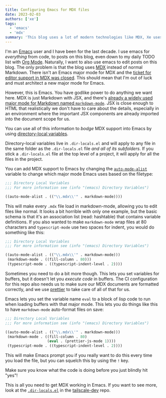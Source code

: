```yaml
---
title: Configuring Emacs for MDX files
date: 2023-02-03
authors: ['xe']
tags:
  - 'emacs'
  - 'mdx'
summary: 'This blog uses a lot of modern technologies like MDX, Xe uses Emacs, which nobody has implemented MDX support for. In this article Xe gets MDX support working anyways through the use/abuse of directory-local variables in Emacs so you can do this too.'
---
```


I'm an [Emacs](https://www.gnu.org/software/emacs/) user and I have
been for the last decade. I use emacs for _everything_ from code, to
posts on this blog, even down to my daily TODO list with [Org
Mode](https://orgmode.org/). Naturally, I want to also use emacs to
edit posts on this blog. The only problem is that the blog uses
[MDX](https://mdxjs.com/) instead of normal Markdown. There isn't an
Emacs major mode for MDX and the [ticket for editor support in MDX was
closed](https://github.com/mdx-js/mdx/issues/119). This should mean that I'm out of luck and must architect a new major mode for Emacs.

<HeroImage
  src="/images/hero/fantasy-landscape.png"
  desc="masterpiece, digital art, watercolor, landscape, badlands, mountains"
  width={1280}
  height={512}
  generator="Waifu Diffusion v1.4"
/>

However, this is Emacs. You have godlike power to do anything we want
here. MDX is just Markdown with JSX, and there's [already a widely
used major mode for Markdown named
`markdown-mode`](https://melpa.org/#/markdown-mode). JSX is close
enough to HTML that realistically we don't have to care about the
details, especially in an environment where the important JSX
components are already imported into the document scope for us.

You can use all of this information to _bodge_ MDX support into Emacs
by using [directory-local
variables](https://www.gnu.org/software/emacs/manual/html_node/emacs/Directory-Variables.html).

Directory-local variables live in `.dir-locals.el` and will apply to
any file in the same folder as the `.dir-locals.el` file _and all of
its subfolders_. If you stick a `.dir-locals.el` file at the top level
of a project, it will apply for all the files in the project.

You can add MDX support to Emacs by changing the
[`auto-mode-alist`](https://www.emacswiki.org/emacs/AutoModeAlist)
variable to change which major mode Emacs uses based on the filetype:

```lisp
;;; Directory Local Variables
;;; For more information see (info "(emacs) Directory Variables")

((auto-mode-alist . (("\\.mdx\\'" . markdown-mode))))
```

This will make every `.mdx` file load in markdown-mode, allowing you
to edit files like normal. It looks a bit horrible with only one
example, but the basic schema is that it's an association list (read:
hashtable) that contains variable definitions. If you also wanted to
make `markdown-mode` wrap files at 80 characters and `typescript-mode`
use two spaces for indent, you would do something like this:

```lisp
;;; Directory Local Variables
;;; For more information see (info "(emacs) Directory Variables")

((auto-mode-alist . (("\\.mdx\\'" . markdown-mode)))
 (markdown-mode . ((fill-column . 80)))
 (typescript-mode . ((typescript-indent-level . 2))))
```

Sometimes you need to do a bit more though. This lets you set
variables for buffers, but it doesn't let you _execute code_ in
buffers. The CI configuration for this repo also needs us to make sure
our MDX documents are formatted correctly, and we use
[prettier](https://prettier.io/) to take care of all of that for us.

Emacs lets you set the variable name `eval` to a block of lisp code to
run when loading buffers with that major mode. This lets you do things
like this to have `markdown-mode` auto-format files on save:

```lisp
;;; Directory Local Variables
;;; For more information see (info "(emacs) Directory Variables")

((auto-mode-alist . (("\\.mdx\\'" . markdown-mode)))
 (markdown-mode . ((fill-column . 80)
                   (eval . (prettier-js-mode 1))))
 (typescript-mode . ((typescript-indent-level . 2))))
```

This will make Emacs prompt you if you really want to do this every
time you load the file, but you can squelch this by using the `!` key.

<ConvSnippet authors={props.authorDetails} name="Xe Iaso">
  Make sure you know what the code is doing before you just blindly hit "yes"!
</ConvSnippet>

This is all you need to get MDX working in Emacs. If you want to see
more, look at the
[`.dir-locals.el`](https://github.com/tailscale-dev/tailscale-dev/blob/main/.dir-locals.el)
in the [tailscale-dev](https://github.com/tailscale-dev/tailscale-dev)
repo.
